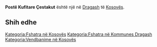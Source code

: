 {{Fshat në 
 | Emri                = Postë Kufitare Çestakut
 | EmriAlt                = 
 | NAME_SHORT_FORM=      
 | NAME_GENERIC=      
 | NAME_SORT_NAME_RO=      POSTEKUFITARECESTAKUT
 | FULL_NAME_RO = Postë Kufitare Çestakut
 | FULL_NAME_ND_RO=Poste Kufitare Cestakut
 | SORT_NAME_RG=CESTAKUT POSTEKUFITARE
 | FULL_NAME_RG=Çestakut, Postë Kufitare
 | FULL_NAME_ND_RG=Cestakut, Poste Kufitare
 | SRP_NAME_SHORT_FORM=      
 | SRP_NAME_GENERIC=      
 | SRP_NAME_SORT_NAME_RO=      
 | SRP_FULL_NAME_RO = 
 | SRP_FULL_NAME_ND_RO=
 | SRP_SORT_NAME_RG=
 | SRP_FULL_NAME_RG=
 | SRP_FULL_NAME_ND_RG=
 | Emri (Rasa dhanore) = 
 | Figura              = 
 | Shteti              = Kosovo
 | Komuna              = Dragash
 | Kodi postar         = 
 | Sipërfaqja          = 

 | Popullsia           = 

 | Regj. i popullsisë  = 
 | Dend. e popullsisë  = 
 | Faqja zyrtare       = 
 <!--- Koordinatat ----> 
 | Gjerësia            = 42.011667
 | Gjatësia            = 20.616944
 | Lartësia            = 
}}
'''Postë Kufitare Çestakut''' është një [[]] në [[Dragash]] të [[Kosovës]].

<!-- == Gjeografia == -->
<!-- == Historia == -->
<!-- == Demografia == -->
== Shih edhe ==
{{Komuna Dragash}}
{{Kosovo-Administrata-Cung}}

[[Kategoria:Fshatra në Kosovës]]
[[Kategoria:Fshatra në Kommunes Dragash]]
[[Kategoria:Vendbanime në Kosovës]]